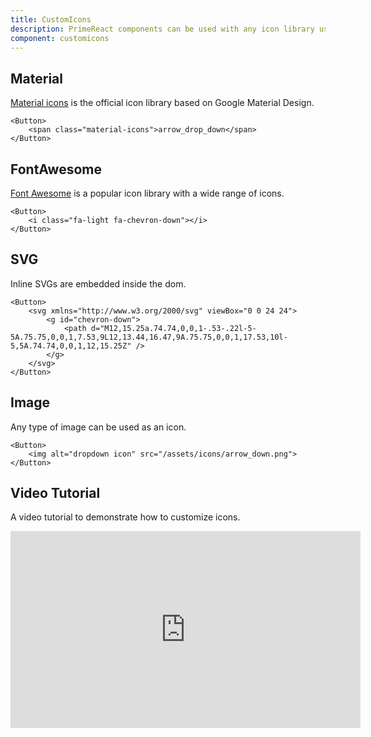 ```yaml
---
title: CustomIcons
description: PrimeReact components can be used with any icon library using the templating features.
component: customicons
---
```


## Material

<a href="https://fonts.google.com/icons">Material icons</a> is the official icon library based on Google Material Design.

```tsx
<Button>
    <span class="material-icons">arrow_drop_down</span>
</Button>
```

## FontAwesome

<a href="https://fontawesome.com/">Font Awesome</a> is a popular icon library with a wide range of icons.

```tsx
<Button>
    <i class="fa-light fa-chevron-down"></i>
</Button>
```

## SVG

Inline SVGs are embedded inside the dom.

```tsx
<Button>
    <svg xmlns="http://www.w3.org/2000/svg" viewBox="0 0 24 24">
        <g id="chevron-down">
            <path d="M12,15.25a.74.74,0,0,1-.53-.22l-5-5A.75.75,0,0,1,7.53,9L12,13.44,16.47,9A.75.75,0,0,1,17.53,10l-5,5A.74.74,0,0,1,12,15.25Z" />
        </g>
    </svg>
</Button>
```

## Image

Any type of image can be used as an icon.

```tsx
<Button>
    <img alt="dropdown icon" src="/assets/icons/arrow_down.png">
</Button>
```

## Video Tutorial

A video tutorial to demonstrate how to customize icons.

<div class="video-container">
    <iframe width="560" height="315" src="https://www.youtube.com/embed/C_eZelJPs6o?si=GFNZIUVHzM-P9vNe" frameborder="0" allowfullscreen></iframe>
</div>
